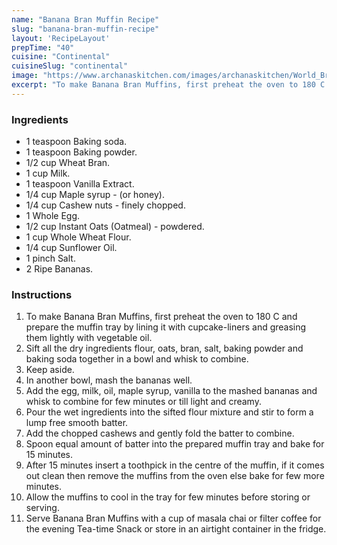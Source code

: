 ---
name: "Banana Bran Muffin Recipe"
slug: "banana-bran-muffin-recipe"
layout: 'RecipeLayout'
prepTime: "40"
cuisine: "Continental"
cuisineSlug: "continental"
image: "https://www.archanaskitchen.com/images/archanaskitchen/World_Breakfast/Banana_Bran_Muffin_Recipe.jpg"
excerpt: "To make Banana Bran Muffins, first preheat the oven to 180 C and prepare the muffin tray by lining it with cupcake-liners and greasing them lightly with vegetable oil"
---

### Ingredients

- 1 teaspoon Baking soda.
- 1 teaspoon Baking powder.
- 1/2 cup Wheat Bran.
- 1 cup Milk.
- 1 teaspoon Vanilla Extract.
- 1/4 cup Maple syrup - (or honey).
- 1/4 cup Cashew nuts - finely chopped.
- 1 Whole Egg.
- 1/2 cup Instant Oats (Oatmeal) - powdered.
- 1 cup Whole Wheat Flour.
- 1/4 cup Sunflower Oil.
- 1 pinch Salt.
- 2 Ripe Bananas.

### Instructions

1. To make Banana Bran Muffins, first preheat the oven to 180 C and prepare the muffin tray by lining it with cupcake-liners and greasing them lightly with vegetable oil.
1. Sift all the dry ingredients flour, oats, bran, salt, baking powder and baking soda together in a bowl and whisk to combine.
1. Keep aside.
1. In another bowl, mash the bananas well.
1. Add the egg, milk, oil, maple syrup, vanilla to the mashed bananas and whisk to combine for few minutes or till light and creamy.
1. Pour the wet ingredients into the sifted flour mixture and stir to form a lump free smooth batter.
1. Add the chopped cashews and gently fold the batter to combine.
1. Spoon equal amount of batter into the prepared muffin tray and bake for 15 minutes.
1. After 15 minutes insert a toothpick in the centre of the muffin, if it comes out clean then remove the muffins from the oven else bake for few more minutes.
1. Allow the muffins to cool in the tray for few minutes before storing or serving.
1. Serve Banana Bran Muffins with a cup of masala chai or filter coffee for the evening Tea-time Snack or store in an airtight container in the fridge.
